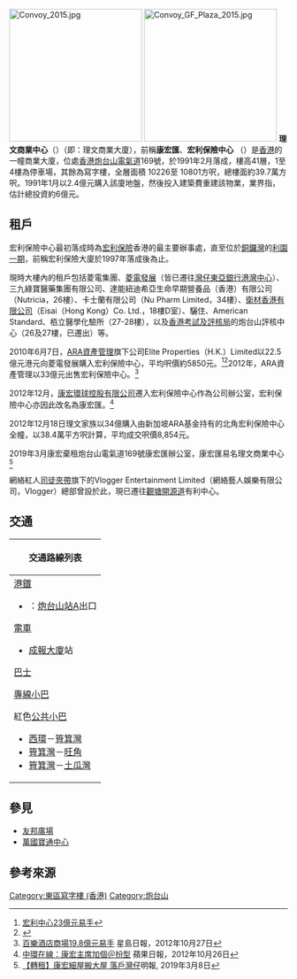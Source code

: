 [[File:Convoy_2015.jpg|240px]]
[[File:Convoy_GF_Plaza_2015.jpg|240px]]
'''理文商業中心'''（{{lang-en|'''Lee & Man Commercial Center'''}}）（即：理文商業大廈），前稱'''康宏匯'''、'''宏利保險中心''' （{{lang-en|'''Manulife Tower'''}}）是[[香港|香港]]的一幢商業大廈，位處[[香港|香港]][[炮台山|炮台山]][[電氣道|電氣道]]169號，於1991年2月落成，樓高41層，1至4樓為停車場，其餘為寫字樓，全層面積 10226至 10801方呎，總樓面約39.7萬方呎。1991年1月以2.4億元購入該廈地盤，然後投入建築費重建該物業，業界指，估計總投資約6億元。

==租戶==
宏利保險中心最初落成時為[[宏利保險|宏利保險]]香港的最主要辦事處，直至位於[[銅鑼灣|銅鑼灣]]的[[利園一期|利園一期]]，前稱宏利保險大廈於1997年落成後為止。

現時大樓內的租戶包括菱電集團、[[菱電發展|菱電發展]]（皆已遷往[[灣仔|灣仔]][[東亞銀行港灣中心|東亞銀行港灣中心]]）、三九綠寶醫藥集團有限公司、達能紐迪希亞生命早期營養品（香港）有限公司（Nutricia，26樓）、卡士蘭有限公司（Nu Pharm Limited，34樓）、[[卫材|衛材香港有限公司]]（Eisai（Hong Kong）Co. Ltd.，18樓D室）、驪住、American Standard、栢立醫學化驗所（27-28樓），以及[[香港考試及評核局|香港考試及評核局]]的炮台山評核中心（26及27樓，已遷出）等。

2010年6月7日，[[ARA資產管理|ARA資產管理]]旗下公司Elite Properties（H.K.）Limited以22.5億元港元向菱電發展購入宏利保險中心，平均呎價約5850元。<ref>[http://hk.apple.nextmedia.com/template/apple/art_main.php?iss_id=20100608&sec_id=15307&subsec=15329&art_id=14111953 宏利中心23億元易手]</ref><ref>{{Cite web |url=http://orientaldaily.on.cc/cnt/finance/20100611/00204_005.html |title=長實旗下ARA購宏利中心 |access-date=2012-10-27 |archive-date=2018-10-05 |archive-url=https://web.archive.org/web/20181005211345/http://orientaldaily.on.cc/cnt/finance/20100611/00204_005.html |dead-url=no }}</ref>2012年，ARA資產管理以33億元出售宏利保險中心。<ref>[http://www.singtao.com/yesterday/loc/1027ao03.html 百樂酒店商場19.8億元易手] {{Wayback|url=http://www.singtao.com/yesterday/loc/1027ao03.html |date=20121030153601 }} 星島日報，2012年10月27日</ref>

2012年12月，[[康宏環球控股|康宏環球控股有限公司]]遷入宏利保險中心作為公司辦公室，宏利保險中心亦因此改名為康宏匯。<ref>[http://hk.apple.nextmedia.com/financeestate/art/20121026/18049253 中環在線：康宏主席加個＠扮型] {{Wayback|url=http://hk.apple.nextmedia.com/financeestate/art/20121026/18049253 |date=20170924044345 }} 蘋果日報，2012年10月26日</ref>

2012年12月18日理文家族以34億購入由新加坡ARA基金持有的北角宏利保險中心全幢，以38.4萬平方呎計算，平均成交呎價8,854元。

2019年3月康宏棄租炮台山電氣道169號康宏匯辦公室，康宏匯易名理文商業中心<ref>[https://m.mingpao.com/fin/instantf2.php?node=1552035495002&issue=20190308 【轉租】康宏細屋搬大屋 落戶灣仔]明報, 2019年3月8日</ref>

網絡紅人[[司徒夾帶|司徒夾帶]]旗下的Vlogger Entertainment Limited（網絡藝人娛樂有限公司，Vlogger）總部曾設於此，現已遷往[[觀塘|觀塘]][[開源道|開源道]]有利中心。

== 交通 ==
{| class="mw-collapsible mw-collapsed wikitable" style="background:white; margin: 0 auto; width: auto;"
! 交通路線列表
|-
|
;[[港鐵|港鐵]]
*{{港鐵路線標誌|ISL}}：[[炮台山站|炮台山站]]A出口

;[[香港電車|電車]]
*[[成報大廈|成報大廈]]站

;[[香港巴士|巴士]]
{{港島巴士簡單列表|2|2A|5X|8H|8X|10|18|18P|19|19P|23|38|42|42C|63|65|77|81|99|N8|N8X|N72}}
{{大嶼山巴士簡單列表|A11}}
{{過海隧道巴士簡單列表|102|106|110|112|116|307P|601|603A|619|619X|671|678|679|680|680A|680B|690|N118|N122|N619|N680|N691}}

;[[香港小巴|專線小巴]]
{{港島專線小巴簡單列表|49M|56|69}}

;紅色[[公共小巴|公共小巴]]
*[[西環|西環]]－[[筲箕灣|筲箕灣]]
*[[筲箕灣|筲箕灣]]－[[旺角|旺角]]
*[[筲箕灣|筲箕灣]]－[[土瓜灣|土瓜灣]]
|}

==參見==
* [[友邦廣場|友邦廣場]]
* [[萬國寶通中心|萬國寶通中心]]

==參考來源==
{{reflist|2}}

[[Category:東區寫字樓_(香港)|Category:東區寫字樓 (香港)]]
[[Category:炮台山|Category:炮台山]]